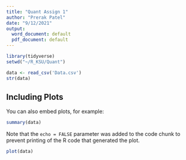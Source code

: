 ---
title: "Quant Assign 1"
author: "Prerak Patel"
date: "9/12/2021"
output:
  word_document: default
  pdf_document: default
---


```{r warning=FALSE}
library(tidyverse)
setwd("~/R_KSU/Quant")

data <- read_csv('Data.csv')
str(data)
```

## Including Plots

You can also embed plots, for example:

```{r warning=FALSE}
summary(data)
```

Note that the `echo = FALSE` parameter was added to the code chunk to prevent printing of the R code that generated the plot.

```{r warning=FALSE}
plot(data)
```
